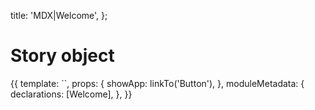 
  title: 'MDX|Welcome',
};

# Story object

<Story name="to storybook" height="300px">
  {{
    template: `<storybook-welcome-component (showApp)="showApp()"></storybook-welcome-component>`,
    props: {
      showApp: linkTo('Button'),
    },
    moduleMetadata: {
      declarations: [Welcome],
    },
  }}
</Story>
